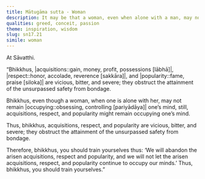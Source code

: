 ```yaml
---
title: Mātugāma sutta - Woman
description: It may be that a woman, even when alone with a man, may not remain occupying his mind, but acquisitions, respect, and popularity might.
qualities: greed, conceit, passion
theme: inspiration, wisdom
slug: sn17.21
simile: woman
---
```


At Sāvatthi.

“Bhikkhus, |acquisitions::gain, money, profit, possessions [lābhā]|, |respect::honor, accolade, reverence [sakkāra]|, and |popularity::fame, praise [siloka]| are vicious, bitter, and severe; they obstruct the attainment of the unsurpassed safety from bondage.

Bhikkhus, even though a woman, when one is alone with her, may not remain |occupying::obsessing, controlling [pariyādāya]| one’s mind, still, acquisitions, respect, and popularity might remain occupying one’s mind.

Thus, bhikkhus, acquisitions, respect, and popularity are vicious, bitter, and severe; they obstruct the attainment of the unsurpassed safety from bondage.

Therefore, bhikkhus, you should train yourselves thus: ‘We will abandon the arisen acquisitions, respect and popularity, and we will not let the arisen acquisitions, respect, and popularity continue to occupy our minds.’ Thus, bhikkhus, you should train yourselves.”